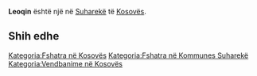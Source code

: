 {{Fshat në 
 | Emri                = Leoqin
 | EmriAlt                = 
 | NAME_SHORT_FORM=      
 | NAME_GENERIC=      
 | NAME_SORT_NAME_RO=      LEOQIN
 | FULL_NAME_RO = Leoqin
 | FULL_NAME_ND_RO=Leoqin
 | SORT_NAME_RG=LEOQIN
 | FULL_NAME_RG=Leoqin
 | FULL_NAME_ND_RG=Leoqin
 | SRP_NAME_SHORT_FORM=      
 | SRP_NAME_GENERIC=      
 | SRP_NAME_SORT_NAME_RO=      
 | SRP_FULL_NAME_RO = 
 | SRP_FULL_NAME_ND_RO=
 | SRP_SORT_NAME_RG=
 | SRP_FULL_NAME_RG=
 | SRP_FULL_NAME_ND_RG=
 | Emri (Rasa dhanore) = 
 | Figura              = 
 | Shteti              = Kosovo
 | Komuna              = Suharekë
 | Kodi postar         = 
 | Sipërfaqja          = 

 | Popullsia           = 

 | Regj. i popullsisë  = 
 | Dend. e popullsisë  = 
 | Faqja zyrtare       = 
 <!--- Koordinatat ----> 
 | Gjerësia            = 42.774722
 | Gjatësia            = 20.659722
 | Lartësia            = 
}}
'''Leoqin''' është një [[]] në [[Suharekë]] të [[Kosovës]].

<!-- == Gjeografia == -->
<!-- == Historia == -->
<!-- == Demografia == -->
== Shih edhe ==
{{Komuna Suharekë}}
{{Kosovo-Administrata-Cung}}

[[Kategoria:Fshatra në Kosovës]]
[[Kategoria:Fshatra në Kommunes Suharekë]]
[[Kategoria:Vendbanime në Kosovës]]
